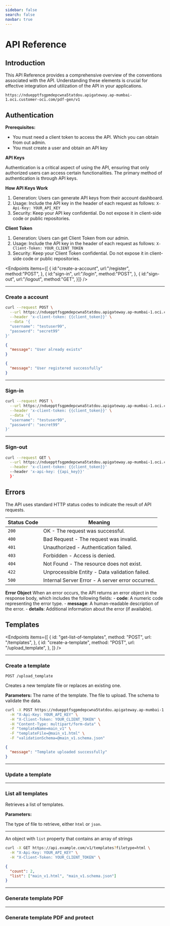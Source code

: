 ```yaml
---
sidebar: false
search: false
navbar: true
---
```


# API Reference

## Introduction

This API Reference provides a comprehensive overview of the conventions associated with the API. Understanding these elements is crucial for effective integration and utilization of the API in your applications.

```http title="BASE URL"
https://nduepptfsgpmdepcwna5tatdou.apigateway.ap-mumbai-1.oci.customer-oci.com/pdf-gen/v1
```

## Authentication

**Prerequisites:**

- You must need a client token to access the API. Which you can obtain from out admin.
- You must create a user and obtain an API key


**API Keys**

Authentication is a critical aspect of using the API, ensuring that only authorized users can access certain functionalities. The primary method of authentication is through API keys.

**How API Keys Work**
1. Generation: Users can generate API keys from their account dashboard.
2. Usage: Include the API key in the header of each request as follows:
    `X-Api-Key: YOUR_API_KEY`
3. Security: Keep your API key confidential. Do not expose it in client-side code or public repositories.

**Client Token**
1. Generation: Users can get Client Token from our admin.
2. Usage: Include the API key in the header of each request as follows:
    `X-Client-Token: YOUR_CLIENT_TOKEN`
3. Security: Keep your Client Token confidential. Do not expose it in client-side code or public repositories.



<Endpoints items={[
  {
    id:"create-a-account",
    url:"/register",
    method:"POST",
  },
  {
    id:"sign-in",
    url:"/login",
    method:"POST",
  },
  {
    id:"sign-out",
    url:"/logout",
    method:"GET",
  }]}
/>

---

### Create a account
```sh title="POST /register"
curl --request POST \
  --url https://nduepptfsgpmdepcwna5tatdou.apigateway.ap-mumbai-1.oci.customer-oci.com/pdf-gen/v1/register \
  --header 'x-client-token: {{client_token}}' \
  --data '{
  "username": "testuser99",
  "password": "secret99"
}'
```

```json title="409 Conflict"
{
  "message": "User already exists"
}
```

```json title="201 Created"
{
  "message": "User registered successfully"
}
```

---

### Sign-in
```sh title="POST /login"
curl --request POST \
  --url https://nduepptfsgpmdepcwna5tatdou.apigateway.ap-mumbai-1.oci.customer-oci.com/pdf-gen/v1/login \
  --header 'x-client-token: {{client_token}}' \
  --data '{
  "username": "testuser99",
  "password": "secret99"
}'
```

---

### Sign-out
```sh title="GET /logout"
curl --request GET \
  --url https://nduepptfsgpmdepcwna5tatdou.apigateway.ap-mumbai-1.oci.customer-oci.com/pdf-gen/v1/logout \
  --header 'x-client-token: {{client_token}}' 
  --header 'x-api-key: {{api_key}}' 
  }'
```

## Errors

The API uses standard HTTP status codes to indicate the result of API requests.

|Status Code|Meaning|
|-|-|
|`200`|OK - The request was successful.|
|`400`|Bad Request - The request was invalid.|
|`401`|Unauthorized - Authentication failed.|
|`403`|Forbidden - Access is denied.|
|`404`|Not Found - The resource does not exist.|
|`422`|Unprocessible Entity - Data validation failed.|
|`500`|Internal Server Error - A server error occurred.|

**Error Object**
    When an error occurs, the API returns an error object in the response body, which includes the following fields:
    - **code**: A numeric code representing the error type.
    - **message**: A human-readable description of the error.
    - **details**: Additional information about the error (if available).

## Templates


<Endpoints
  items={[
    {
      id: "get-list-of-templates",
      method: "POST",
      url: "/templates",
    },
    {
      id: "create-a-template",
      method: "POST",
      url: "/upload_template",
    },
  ]}
/>

---
### Create a template

```http
POST /upload_template
```

Creates a new template file or replaces an existing one.

**Parameters:**
<Parameter name="templateName" type="string" required/>
The name of the template.
<Parameter name="templateFile" type="HTML file" required/>
The file to upload.
<Parameter name="filetype" type="JSON file" required/>
The schema to validate the data.

```sh title="POST /upload_template"
curl -X POST https://nduepptfsgpmdepcwna5tatdou.apigateway.ap-mumbai-1.oci.customer-oci.com/pdf-gen/v1/upload_template \
  -H "X-Api-Key: YOUR_API_KEY" \
  -H "X-Client-Token: YOUR_CLIENT_TOKEN" \
  -H "Content-Type: multipart/form-data" \
  -F "templateName=main_v1" \
  -F "templateFile=@main_v1.html" \
  -F "validationSchema=@main_v1.schema.json"
```

```json title="200 OK"
{
  "message": "Template uploaded successfully"
}
```

---
### Update a template

---
### List all templates

Retrieves a list of templates.

**Parameters:**

<Parameter name="filetype" type="string" />

The type of file to retrieve, either `html` or `json`.




---

An object with `list` property that contains an array of strings

```sh title="GET /templates"
curl -X GET https://api.example.com/v1/templates?filetype=html \
  -H "X-Api-Key: YOUR_API_KEY" \
  -H "X-Client-Token: YOUR_CLIENT_TOKEN" \
```

```json title="200 OK"
{
  "count": 2,
  "list": ["main_v1.html", "main_v1.schema.json"]
}
```


---
### Generate template PDF

---
### Generate template PDF and protect
